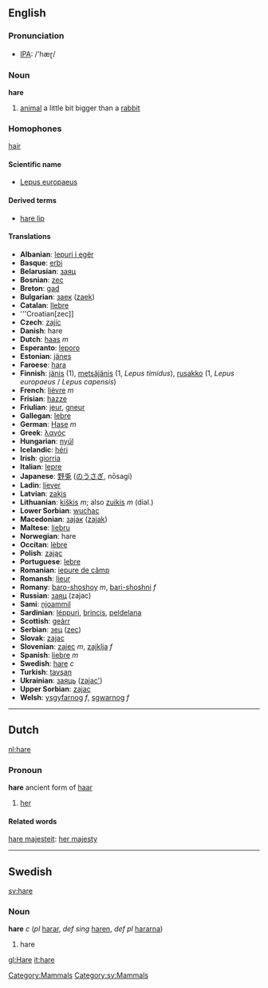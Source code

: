 == English ==
[[Category:Mammals]]

=== Pronunciation ===
*[[w:IPA|IPA]]: /'hæɽ/

=== Noun ===
'''hare'''

# [[animal]] a little bit bigger than a [[rabbit]]

=== Homophones ===
[[hair]]

====Scientific name====
*[[Lepus europaeus]]

====Derived terms====
*[[hare lip]]

==== Translations ====
*'''Albanian''': [[lepuri i egër]]
*'''Basque''': [[erbi]]
*'''Belarusian''': [[заяц]]
*'''Bosnian''': [[zec]]
*'''Breton''': [[gad]]
*'''Bulgarian''': [[заек]] ([[zaek]])
*'''Catalan''': [[llebre]]
*'''Croatian[zec]]
*'''Czech''': [[zajíc]]
*'''Danish''': hare
*'''Dutch''': [[haas]] ''m''
*'''Esperanto''': [[leporo]]
*'''Estonian''': [[jänes]]
*'''Faroese''': [[hara]]
*'''Finnish''': [[jänis]] (1), [[metsäjänis]] (1, ''Lepus timidus''), [[rusakko]] (1, ''Lepus europaeus'' / ''Lepus capensis'')
*'''French''': [[lièvre]] ''m''
*'''Frisian''': [[hazze]]
*'''Friulian''': [[jeur]], [[gneur]]
*'''Gallegan''': [[lebre]]
*'''German''': [[Hase]] ''m''
*'''Greek''': [[λαγός]]
*'''Hungarian''': [[nyúl]]
*'''Icelandic''': [[héri]]
*'''Irish''': [[giorria]]
*'''Italian''': [[lepre]]
*'''Japanese''': [[野兎]] ([[のうさぎ]], nōsagi)
*'''Ladin''': [[liever]]
*'''Latvian''': [[zaķis]]
*'''Lithuanian''': [[kiškis]] ''m''; also [[zuikis]] ''m'' (dial.)
*'''Lower Sorbian''': [[wuchac]]
*'''Macedonian''': [[заjак]] ([[zajak]])
*'''Maltese''': [[liebru]]
*'''Norwegian''': hare
*'''Occitan''': [[lèbre]]
*'''Polish''': [[zając]]
*'''Portuguese''': [[lebre]]
*'''Romanian''': [[iepure de câmp]]
*'''Romansh''': [[lieur]]
*'''Romany''': [[baro-shoshoy]] ''m'', [[bari-shoshni]] ''f''
*'''Russian''': [[заяц]] (zajac)
*'''Sami''': [[njoammil]]
*'''Sardinian''': [[léppuri]], [[brincis]], [[peldelana]]
*'''Scottish''': [[geàrr]]
*'''Serbian''': [[зец]] ([[zec]])
*'''Slovak''': [[zajac]]
*'''Slovenian''': [[zajec]] ''m'', [[zajklja]] ''f''
*'''Spanish''': [[liebre]] ''m''
*'''Swedish''': [[hare#Swedish|hare]] ''c''
*'''Turkish''': [[tavşan]]
*'''Ukrainian''': [[заяць]] ([[zajac']])
*'''Upper Sorbian''': [[zajac]]
*'''Welsh''': [[ysgyfarnog]] ''f'', [[sgwarnog]] ''f''

----

==Dutch==
[[nl:hare]]

===Pronoun===
'''hare''' ancient form of [[haar]]

# [[her]]

====Related words====
[[hare majesteit]]: [[her majesty]]

----

==Swedish==
[[sv:hare]]
[[Category:sv:Mammals]] 
===Noun===
'''hare''' ''c'' (''pl'' [[harar]], ''def sing'' [[haren]], ''def pl'' [[hararna]])

#hare

[[gl:Hare]]
[[it:hare]]
